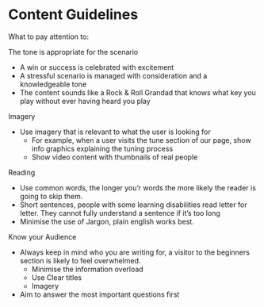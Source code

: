 
<Meta title="Principles/Content Guidelines" />

<style>
  {`
    .subheading {
      --mediumdark: '#999999';
      font-weight: 900;
      font-size: 14px;
      color: #999;
      letter-spacing: 6px;
      line-height: 24px;
      text-transform: uppercase;
      margin-bottom: 12px;
      margin-top: 40px;
    }
  `}
</style>

# Content Guidelines

What to pay attention to:

The tone is appropriate for the scenario

<ul>
  <li>A win or success is celebrated with excitement</li>
  <li>A stressful scenario is managed with consideration and a knowledgeable tone</li>
  <li>The content sounds like a Rock & Roll Grandad that knows what key you play without ever having heard you play</li>
</ul>

<div className="subheading">Imagery</div>

<ul>
  <li>
  Use imagery that is relevant to what the user is looking for
    <ul>
      <li>For example, when a user visits the tune section of our page, show info graphics explaining the tuning process</li>
      <li>Show video content with thumbnails of real people</li>
    </ul>
  </li>
</ul>

<div className="subheading">Reading</div>

<ul>
  <li>Use common words, the longer you’r words the more likely the reader is going to skip them. </li>
  <li>Short sentences, people with some learning disabilities read letter for letter. They cannot fully understand a sentence if it’s too long</li>
  <li>Minimise the use of Jargon, plain english works best.</li>
</ul>

<div className="subheading">Know your Audience</div>

<ul>
  <li>
  Always keep in mind who you are writing for, a visitor to the beginners section is likely to feel overwhelmed.
    <ul>
      <li>Minimise the information overload</li>
      <li>Use Clear titles</li>
      <li>Imagery</li>
    </ul>
  </li>
  <li>Aim to answer the most important questions first</li>
</ul>